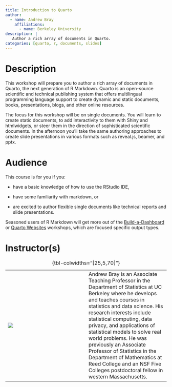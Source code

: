 ```yaml
---
title: Introduction to Quarto
author:
  - name: Andrew Bray
    affiliations:
      - name: Berkeley University    
description: |
   Author a rich array of documents in Quarto.
categories: [quarto, r, documents, slides]
---
```


# Description

This workshop will prepare you to author a rich array of documents in Quarto, the next generation of R Markdown.
Quarto is an open-source scientific and technical publishing system that offers multilingual programming language support to create dynamic and static documents, books, presentations, blogs, and other online resources.

The focus for this workshop will be on single documents.
You will learn to create static documents, to add interactivity to them with Shiny and htmlwidgets, or steer them in the direction of sophisticated scientific documents.
In the afternoon you'll take the same authoring approaches to create slide presentations in various formats such as reveal.js, beamer, and pptx.

# Audience

This course is for you if you:

-   have a basic knowledge of how to use the RStudio IDE,

-   have some familiarity with markdown, or

-   are excited to author flexible single documents like technical reports and slide presentations.

Seasoned users of R Markdown will get more out of the [Build-a-Dashboard](https://posit-conf-2024.github.io/workshops/workshops/quarto_dashboards.html) or [Quarto Websites](https://posit-conf-2024.github.io/workshops/workshops/quarto_websites.html) workshops, which are focused specific output types.

# Instructor(s)

|                               |     |                                             |
|------------------|------------------|------------------------------------|
| ![](imagesandrew-bray.jpg)    |     | Andrew Bray is an Associate Teaching Professor in the Department of Statistics at UC Berkeley where he develops and teaches courses in statistics and data science. His research interests include statistical computing, data privacy, and applications of statistical models to solve real world problems. He was previously an Associate Professor of Statistics in the Department of Mathematics at Reed College and an NSF Five Colleges postdoctoral fellow in western Massachusetts. |

: {tbl-colwidths="\[25,5,70\]"}
